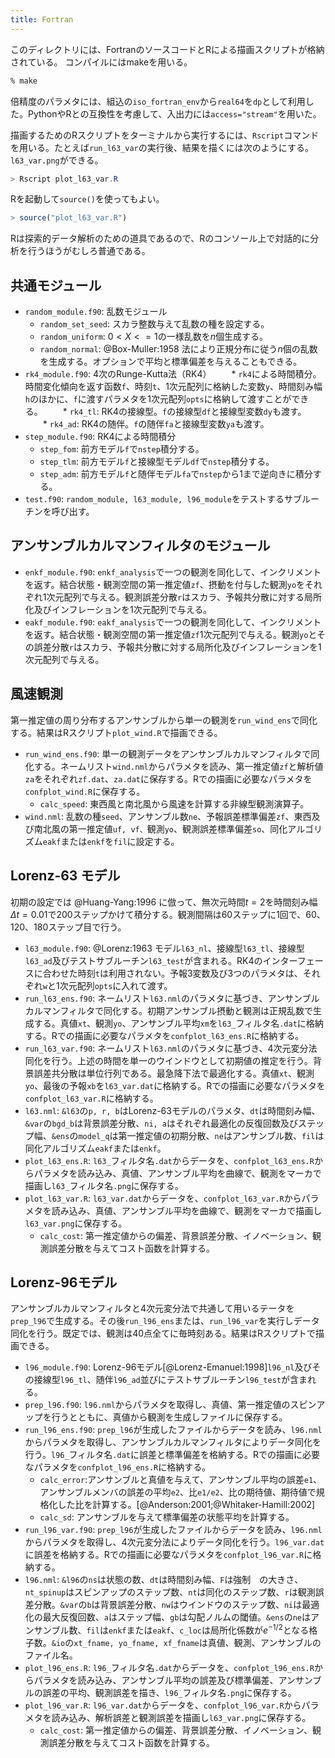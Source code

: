 ```yaml
---
title: Fortran
---
```

このディレクトリには、FortranのソースコードとRによる描画スクリプトが格納されている。
コンパイルにはmakeを用いる。

```zsh
% make
```

倍精度のパラメタには、組込の`iso_fortran_env`から`real64`を`dp`として利用した。PythonやRとの互換性を考慮して、入出力には`access="stream"`を用いた。

描画するためのRスクリプトをターミナルから実行するには、`Rscript`コマンドを用いる。たとえば`run_l63_var`の実行後、結果を描くには次のようにする。`l63_var.png`ができる。
```powershell
> Rscript plot_l63_var.R
```
Rを起動して`source()`を使ってもよい。
```r
> source("plot_l63_var.R")
```
Rは探索的データ解析のための道具であるので、Rのコンソール上で対話的に分析を行うほうがむしろ普通である。

## 共通モジュール

- `random_module.f90`: 乱数モジュール
    * `random_set_seed`: スカラ整数与えて乱数の種を設定する。
    * `random_uniform`: $0 < X <= 1$の一様乱数を$n$個生成する。
    * `random_normal`: @Box-Muller:1958 法により正規分布に従う$n$個の乱数を生成する。オプションで平均と標準偏差を与えることもできる。
- `rk4_module.f90`: 4次のRunge-Kutta法（RK4）
　　* `rk4`による時間積分。時間変化傾向を返す函数`f`、時刻`t`、1次元配列に格納した変数`y`、時間刻み幅`h`のほかに、`f`に渡すパラメタを1次元配列`opts`に格納して渡すことができる。
　　* `rk4_tl`: RK4の接線型。`f`の接線型`df`と接線型変数`dy`も渡す。
　　* `rk4_ad`: RK4の随伴。`f`の随伴`fa`と接線型変数`ya`も渡す。
- `step_module.f90`: RK4による時間積分
    * `step_fom`: 前方モデル`f`で`nstep`積分する。
    * `step_tlm`: 前方モデル`f`と接線型モデル`df`で`nstep`積分する。
    * `step_adm`: 前方モデル`f`と随伴モデル`fa`で`nstep`から1まで逆向きに積分する。
- `test.f90`: `random_module, l63_module, l96_module`をテストするサブルーチンを呼び出す。

## アンサンブルカルマンフィルタのモジュール

- `enkf_module.f90`: `enkf_analysis`で一つの観測を同化して、インクリメントを返す。結合状態・観測空間の第一推定値`zf`、摂動を付与した観測`yo`をそれぞれ1次元配列で与える。観測誤差分散`r`はスカラ、予報共分散に対する局所化及びインフレーションを1次元配列で与える。
- `eakf_module.f90`: `eakf_analysis`で一つの観測を同化して、インクリメントを返す。結合状態・観測空間の第一推定値`zf`1次元配列で与える。観測`yo`とその誤差分散`r`はスカラ、予報共分散に対する局所化及びインフレーションを1次元配列で与える。

## 風速観測

第一推定値の周り分布するアンサンブルから単一の観測を`run_wind_ens`で同化する。結果はRスクリプト`plot_wind.R`で描画できる。

- `run_wind_ens.f90`: 単一の観測データをアンサンブルカルマンフィルタで同化する。ネームリスト`wind.nml`からパラメタを読み、第一推定値`zf`と解析値`za`をそれぞれ`zf.dat`、`za.dat`に保存する。Rでの描画に必要なパラメタを`confplot_wind.R`に保存する。
    * `calc_speed`: 東西風と南北風から風速を計算する非線型観測演算子。
- `wind.nml`: 乱数の種`seed`、アンサンブル数`ne`、予報誤差標準偏差`zf`、東西及び南北風の第一推定値`uf, vf、`観測`yo`、観測誤差標準偏差`so`、同化アルゴリズム`eakf`または`enkf`を`fil`に設定する。

## Lorenz-63 モデル

初期の設定では @Huang-Yang:1996 に倣って、無次元時間$t=2$を時間刻み幅$\Delta t=0.01$で200ステップかけて積分する。観測間隔は60ステップに1回で、60、120、180ステップ目で行う。

- `l63_module.f90`: @Lorenz:1963 モデル`l63_nl`、接線型`l63_tl`、接線型`l63_ad`及びテストサブルーチン`l63_test`が含まれる。RK4のインターフェースに合わせた時刻`t`は利用されない。予報3変数及び3つのパラメタは、それぞれ`w`と1次元配列`opts`に入れて渡す。
- `run_l63_ens.f90`: ネームリスト`l63.nml`のパラメタに基づき、アンサンブルカルマンフィルタで同化する。初期アンサンブル摂動と観測は正規乱数で生成する。真値`xt`、観測`yo`、アンサンブル平均`xm`を`l63_`フィルタ名`.dat`に格納する。Rでの描画に必要なパラメタを`confplot_l63_ens.R`に格納する。
- `run_l63_var.f90`: ネームリスト`l63.nml`のパラメタに基づき、4次元変分法同化を行う。上述の時間を単一のウインドウとして初期値の推定を行う。背景誤差共分散は単位行列である。最急降下法で最適化する。真値`xt`、観測`yo`、最後の予報`xb`を`l63_var.dat`に格納する。Rでの描画に必要なパラメタを`confplot_l63_var.R`に格納する。
- `l63.nml`: `&l63`の`p, r, b`はLorenz-63モデルのパラメタ、`dt`は時間刻み幅、`&var`の`bgd_b`は背景誤差分散、`ni, a`はそれぞれ最適化の反復回数及びステップ幅、`&ens`の`model_q`は第一推定値の初期分散、`ne`はアンサンブル数、`fil`は同化アルゴリズム`eakf`または`enkf`。
- `plot_l63_ens.R`: `l63_`フィルタ名`.dat`からデータを、`confplot_l63_ens.R`からパラメタを読み込み、真値、アンサンブル平均を曲線で、観測をマーカで描画し`l63_`フィルタ名`.png`に保存する。
- `plot_l63_var.R`: `l63_var.dat`からデータを、`confplot_l63_var.R`からパラメタを読み込み、真値、アンサンブル平均を曲線で、観測をマーカで描画し`l63_var.png`に保存する。
    * `calc_cost`: 第一推定値からの偏差、背景誤差分散、イノベーション、観測誤差分散を与えてコスト函数を計算する。

## Lorenz-96モデル

アンサンブルカルマンフィルタと4次元変分法で共通して用いるテータを`prep_l96`で生成する。その後`run_l96_ens`または、`run_l96_var`を実行しデータ同化を行う。既定では、観測は40点全てに毎時刻ある。結果はRスクリプトで描画できる。

- `l96_module.f90`: Lorenz-96モデル[@Lorenz-Emanuel:1998]`l96_nl`及びその接線型`l96_tl`、随伴`l96_ad`並びにテストサブルーチン`l96_test`が含まれる。
- `prep_l96.f90`: `l96.nml`からパラメタを取得し、真値、第一推定値のスピンアップを行うとともに、真値から観測を生成しファイルに保存する。
- `run_l96_ens.f90`: `prep_l96`が生成したファイルからデータを読み、`l96.nml`からパラメタを取得し、アンサンブルカルマンフィルタによりデータ同化を行う。`l96_`フィルタ名`.dat`に誤差と標準偏差を格納する。Rでの描画に必要なパラメタを`confplot_l96_ens.R`に格納する。
    * `calc_error`:アンサンブルと真値を与えて、アンサンブル平均の誤差`e1`、アンサンブルメンバの誤差の平均`e2`、比`e1/e2`、比の期待値、期待値で規格化した比を計算する。[@Anderson:2001;@Whitaker-Hamill:2002]
    * `calc_sd`: アンサンブルを与えて標準偏差の状態平均を計算する。
- `run_l96_var.f90`: `prep_l96`が生成したファイルからデータを読み、`l96.nml`からパラメタを取得し、4次元変分法によりデータ同化を行う。`l96_var.dat`に誤差を格納する。Rでの描画に必要なパラメタを`confplot_l96_var.R`に格納する。
- `l96.nml`: `&l96`の`ns`は状態の数、`dt`は時間刻み幅、`F`は強制　の大きさ、`nt_spinup`はスピンアップのステップ数、`nt`は同化のステップ数、`r`は観測誤差分散。`&var`の`b`は背景誤差分散、`nw`はウインドウのステップ数、`ni`は最適化の最大反復回数、`a`はステップ幅、`gb`は勾配ノルムの閾値。`&ens`の`ne`はアンサンブル数、`fil`は`enkf`または`eakf`、`c_loc`は局所化係数が$e^{-1/2}$となる格子数。`&io`の`xt_fname, yo_fname, xf_fname`は真値、観測、アンサンブルのファイル名。
- `plot_l96_ens.R`: `l96_`フィルタ名`.dat`からデータを、`confplot_l96_ens.R`からパラメタを読み込み、アンサンブル平均の誤差及び標準偏差、アンサンブルの誤差の平均、観測誤差を描き、`l96_`フィルタ名`.png`に保存する。
- `plot_l96_var.R`: `l96_var.dat`からデータを、`confplot_l96_var.R`からパラメタを読み込み、解析誤差と観測誤差を描画し`l63_var.png`に保存する。
    * `calc_cost`: 第一推定値からの偏差、背景誤差分散、イノベーション、観測誤差分散を与えてコスト函数を計算する。